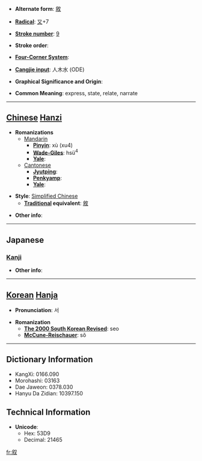 * '''Alternate form''': [[敘]]

* '''[[Wiktionary:Chinese radical index| Radical]]''': [[Wiktionary:Chinese radical index 又|又]]+7

* '''[[Wiktionary:Chinese total strokes index|Stroke number]]''': [[Wiktionary:Chinese total strokes index 9|9]]

* '''Stroke order''': 

* '''[[Wiktionary:Chinese four corner index|Four-Corner System]]''': 

* '''[[Wiktionary:Chinese Cangjie index|Cangjie input]]''': 人木水 (ODE)

* '''Graphical Significance and Origin''': 

* '''Common Meaning''': express, state, relate, narrate

----

== [[Chinese]] [[Hanzi]] ==

* '''Romanizations'''
** [[Mandarin]]
*** '''[[Pinyin]]''': xù (xu4)
*** '''[[Wade-Giles]]''': hsü<sup>4</sup>
*** '''[[Yale]]''': 
**[[Cantonese]]
***'''[[Jyutping]]''':
***'''[[Penkyamp]]''': 
***'''[[Yale]]''': 

* '''Style''': [[Simplified Chinese]] 
** '''[[Traditional Chinese|Traditional]] equivalent''': [[敘]]

* '''Other info''': 

----

==Japanese==
===[[Kanji]]===
{{kanji|on readings=[[じょ]] (jo)
|kun readings=[[ついでる]] (tsuideru), [[ついで]] (tsuide), [[のべる]] (noberu)
}}

* '''Other info''':  

----

== [[Korean]] [[Hanja]] ==

* '''Pronunciation''': 서

* '''Romanization'''
** '''[[The 2000 South Korean Revised Romanization|The 2000 South Korean Revised]]''': seo
** '''[[McCune-Reischauer]]''': sŏ

----

== Dictionary Information ==

* KangXi: 0166.090
* Morohashi: 03163
* Dae Jaweon: 0378.030
* Hanyu Da Zidian: 10397.150

== Technical Information ==

* '''Unicode''':
** Hex: 53D9
** Decimal: 21465

[[fr:叙]]